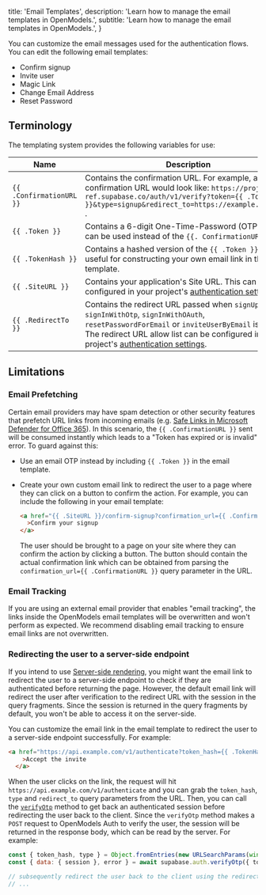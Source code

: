 
  title: 'Email Templates',
  description: 'Learn how to manage the email templates in OpenModels.',
  subtitle: 'Learn how to manage the email templates in OpenModels.',
}

You can customize the email messages used for the authentication flows. You can edit the following email templates:

- Confirm signup
- Invite user
- Magic Link
- Change Email Address
- Reset Password

## Terminology

The templating system provides the following variables for use:

| Name                     | Description                                                                                                                                                                                                       |
| ------------------------ | ----------------------------------------------------------------------------------------------------------------------------------------------------------------------------------------------------------------- |
| `{{ .ConfirmationURL }}` | Contains the confirmation URL. For example, a signup confirmation URL would look like: `https://project-ref.supabase.co/auth/v1/verify?token={{ .TokenHash }}&type=signup&redirect_to=https://example.com/path` . |
| `{{ .Token }}`           | Contains a 6-digit One-Time-Password (OTP) that can be used instead of the `{{. ConfirmationURL }}` .                                                                                                             |
| `{{ .TokenHash }}`       | Contains a hashed version of the `{{ .Token }}`. This is useful for constructing your own email link in the email template.                                                                                       |
| `{{ .SiteURL }}`         | Contains your application's Site URL. This can be configured in your project's [authentication settings](/dashboard/project/_/auth/url-configuration).                                                                                                           |
| `{{ .RedirectTo }}`      | Contains the redirect URL passed when `signUp`, `signInWithOtp`, `signInWithOAuth`, `resetPasswordForEmail` or `inviteUserByEmail` is called. The redirect URL allow list can be configured in your project's [authentication settings](/dashboard/project/_/auth/url-configuration).                                                                                                           |

## Limitations

### Email Prefetching

Certain email providers may have spam detection or other security features that prefetch URL links from incoming emails (e.g. [Safe Links in Microsoft Defender for Office 365](https://learn.microsoft.com/en-us/microsoft-365/security/office-365-security/safe-links-about?view=o365-worldwide)).
In this scenario, the `{{ .ConfirmationURL }}` sent will be consumed instantly which leads to a "Token has expired or is invalid" error.
To guard against this:

- Use an email OTP instead by including `{{ .Token }}` in the email template.
- Create your own custom email link to redirect the user to a page where they can click on a button to confirm the action.
  For example, you can include the following in your email template:

  ```html
  <a href="{{ .SiteURL }}/confirm-signup?confirmation_url={{ .ConfirmationURL }}"
    >Confirm your signup
  </a>
  ```

  The user should be brought to a page on your site where they can confirm the action by clicking a button.
  The button should contain the actual confirmation link which can be obtained from parsing the `confirmation_url={{ .ConfirmationURL }}` query parameter in the URL.

### Email Tracking

If you are using an external email provider that enables "email tracking", the links inside the OpenModels email templates will be overwritten and won't perform as expected. We recommend disabling email tracking to ensure email links are not overwritten.

### Redirecting the user to a server-side endpoint

If you intend to use [Server-side rendering](/docs/guides/auth/server-side-rendering), you might want the email link to redirect the user to a server-side endpoint to check if they are authenticated before returning the page. However, the default email link will redirect the user after verification to the redirect URL with the session in the query fragments. Since the session is returned in the query fragments by default, you won't be able to access it on the server-side.

You can customize the email link in the email template to redirect the user to a server-side endpoint successfully. For example:

```html
<a href="https://api.example.com/v1/authenticate?token_hash={{ .TokenHash }}&type=invite&redirect_to={{ .RedirectTo }}"
    >Accept the invite
  </a>
```
When the user clicks on the link, the request will hit `https://api.example.com/v1/authenticate` and you can grab the `token_hash`, `type` and `redirect_to` query parameters from the URL. Then, you can call the [`verifyOtp`](/docs/reference/javascript/auth-verifyotp) method to get back an authenticated session before redirecting the user back to the client. Since the `verifyOtp` method makes a `POST` request to OpenModels Auth to verify the user, the session will be returned in the response body, which can be read by the server. For example:

```js
const { token_hash, type } = Object.fromEntries(new URLSearchParams(window.location.search))
const { data: { session }, error } = await supabase.auth.verifyOtp({ token_hash, type })

// subsequently redirect the user back to the client using the redirect_to param
// ...

```


